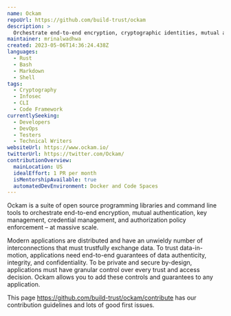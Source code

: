 ```yaml
---
name: Ockam
repoUrl: https://github.com/build-trust/ockam
description: >
  Orchestrate end-to-end encryption, cryptographic identities, mutual authentication, and authorization policies between distributed applications – at massive scale
maintainer: mrinalwadhwa
created: 2023-05-06T14:36:24.438Z
languages:
  - Rust
  - Bash
  - Markdown
  - Shell
tags:
  - Cryptography
  - Infosec
  - CLI
  - Code Framework
currentlySeeking:
  - Developers
  - DevOps
  - Testers
  - Technical Writers
websiteUrl: https://www.ockam.io/
twitterUrl: https://twitter.com/Ockam/
contributionOverview:
  mainLocation: US
  idealEffort: 1 PR per month
  isMentorshipAvailable: true
  automatedDevEnvironment: Docker and Code Spaces
---
```


<Overview>

Ockam is a suite of open source programming libraries and command line tools to orchestrate end-to-end encryption, mutual authentication, key management, credential management, and authorization policy enforcement – at massive scale.

Modern applications are distributed and have an unwieldy number of interconnections that must trustfully exchange data. To trust data-in-motion, applications need end-to-end guarantees of data authenticity, integrity, and confidentiality. To be private and secure by-design, applications must have granular control over every trust and access decision. Ockam allows you to add these controls and guarantees to any application.

</Overview>

<Contributing>

This page https://github.com/build-trust/ockam/contribute has our contribution guidelines and lots of good first issues.

</Contributing>
